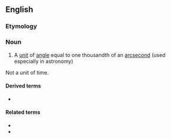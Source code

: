 ==English==

===Etymology===
{{prefix|en|milli|arcsecond}}

===Noun===
{{en-noun}}

# {{lb|en|metrology}} A [[unit]] of [[angle]] equal to one thousandth of an [[arcsecond]] (used especially in astronomy)
Not a unit of time.
====Derived terms====
* {{sense|abbreviation}} {{l|en|mas}}

====Related terms====
* {{l|en|milli-}}
* {{l|en|arcsecond}}